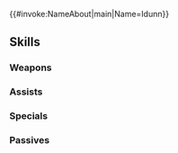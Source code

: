{{#invoke:NameAbout|main|Name=Idunn}}{{HeroPage Tabs}}
{{Hero Infobox
|Name=Idunn
|Title=Divine Demon
|WeaponType=Blue Breath
|MoveType=Armored
|Origin=Fire Emblem: The Binding Blade
|Gender=Female
|actorEN=Minae Noji
|actorJP=種田梨沙
|artist=かかげ
|randomStartTime=2022-03-18T07:00:00Z
|additionDate=February 18, 2022
|releaseDate=February 18, 2022
|poolDate=March 8, 2022
|poolRarities=5
|cv1=5
|cv2=1900100
|TagID=開花イドゥン
|InternalID=771
|Properties=ascended,specRate_202408
|description=Once a Divine Dragon, she was transformed into the Demon Dragon. After the uprising in Bern, she began a new life in Nabata. Appears in Fire Emblem: The Binding Blade.
}}
{{Stats Page
|Lv1HP=15|Lv1ATK=10|Lv1SPD=7|Lv1DEF=10|Lv1RES=8
|GRHP=70|GRATK=75|GRSPD=45|GRDEF=75|GRRES=70
}}
==Skills==
===Weapons===
{{Weapons Table
|weapon1=Fire Breath
|weapon1Default=1
|weapon1Unlock=1
|weapon2=Fire Breath+
|weapon2Default=2
|weapon2Unlock=2
|weapon3=Flametongue
|weapon3Default=4
|weapon3Unlock=3
|weapon4=Dew Dragonstone
|weapon4Default=5
|weapon4Unlock=5
}}
===Assists===
{{Assists Table}}
===Specials===
{{Specials Table
|special1=Glowing Ember
|special1Default=4
|special1Unlock=3
|special2=Bonfire
|special2Unlock=4
}}
===Passives===
{{Passives Table
|passiveA1=Steady Stance 1
|passiveA2=Sturdy Stance 1
|passiveA3=Sturdy Stance 2
|passiveA4=Sturdy Stance 3
|passiveA1Unlock=2
|passiveA2Unlock=3
|passiveA3Unlock=4
|passiveA4Unlock=5
|passiveB1=Wily Fighter 1
|passiveB2=Wily Fighter 2
|passiveB3=Wily Fighter 3
|passiveB1Unlock=1
|passiveB2Unlock=2
|passiveB3Unlock=4
|passiveC1=D/R Near Save 1
|passiveC2=D/R Near Save 2
|passiveC3=D/R Near Save 3
|passiveC1Unlock=3
|passiveC2Unlock=4
|passiveC3Unlock=5
}}
{{Heroes Navbox}}